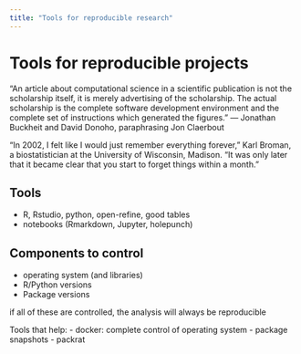 ```yaml
---
title: "Tools for reproducible research"
---
```


# Tools for reproducible projects

“An article about computational science in a scientific publication is not the scholarship itself,
it is merely advertising of the scholarship. The
actual scholarship is the complete software development environment and the complete set
of instructions which generated the figures.”
— Jonathan Buckheit and David Donoho,
paraphrasing Jon Claerbout 


“In 2002, I felt like I would just remember everything forever,” Karl Broman, a biostatistician at the University of Wisconsin, Madison. “It was only later that it became clear that you start to forget things within a month.”


## Tools

- R, Rstudio, python, open-refine, good tables
- notebooks (Rmarkdown, Jupyter, holepunch)

## Components to control

- operating system (and libraries)
- R/Python versions
- Package versions

if all of these are controlled, the analysis will always be reproducible

Tools that help: 
- docker: complete control of operating system
- package snapshots
- packrat



